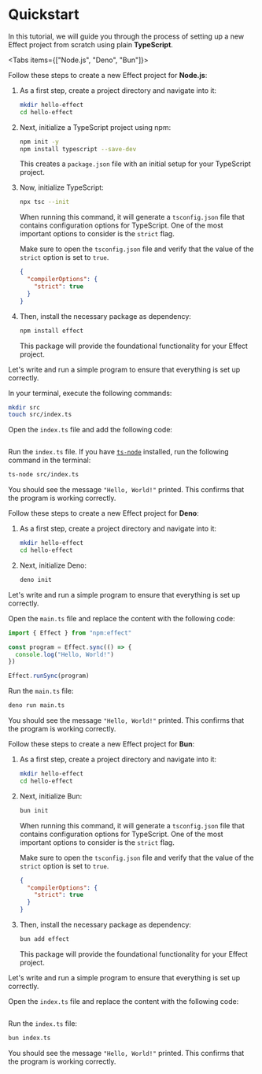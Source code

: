 
# Quickstart

In this tutorial, we will guide you through the process of setting up a new Effect project from scratch using plain **TypeScript**.

<Tabs items={["Node.js", "Deno", "Bun"]}>
<Tab>

Follow these steps to create a new Effect project for **Node.js**:

1. As a first step, create a project directory and navigate into it:

   ```bash filename="Terminal"
   mkdir hello-effect
   cd hello-effect
   ```

2. Next, initialize a TypeScript project using npm:

   ```bash filename="Terminal"
   npm init -y
   npm install typescript --save-dev
   ```

   This creates a `package.json` file with an initial setup for your TypeScript project.

3. Now, initialize TypeScript:

   ```bash filename="Terminal"
   npx tsc --init
   ```

   When running this command, it will generate a `tsconfig.json` file that contains configuration options for TypeScript. One of the most important options to consider is the `strict` flag.

   Make sure to open the `tsconfig.json` file and verify that the value of the `strict` option is set to `true`.

   ```json filename="tsconfig.json"
   {
     "compilerOptions": {
       "strict": true
     }
   }
   ```

4. Then, install the necessary package as dependency:

   ```bash filename="Terminal"
   npm install effect
   ```

   This package will provide the foundational functionality for your Effect project.

Let's write and run a simple program to ensure that everything is set up correctly.

In your terminal, execute the following commands:

```bash filename="Terminal"
mkdir src
touch src/index.ts
```

Open the `index.ts` file and add the following code:

```ts filename="src/index.ts" file=<rootDir>/src/quickstart/index.ts

```

Run the `index.ts` file. If you have [`ts-node`](https://github.com/TypeStrong/ts-node) installed, run the following command in the terminal:

```bash filename="Terminal"
ts-node src/index.ts
```

You should see the message `"Hello, World!"` printed. This confirms that the program is working correctly.

</Tab>
<Tab>

Follow these steps to create a new Effect project for **Deno**:

1. As a first step, create a project directory and navigate into it:

   ```bash filename="Terminal"
   mkdir hello-effect
   cd hello-effect
   ```

2. Next, initialize Deno:

   ```bash filename="Terminal"
   deno init
   ```

Let's write and run a simple program to ensure that everything is set up correctly.

Open the `main.ts` file and replace the content with the following code:

```ts
import { Effect } from "npm:effect"

const program = Effect.sync(() => {
  console.log("Hello, World!")
})

Effect.runSync(program)
```

Run the `main.ts` file:

```bash filename="Terminal"
deno run main.ts
```

You should see the message `"Hello, World!"` printed. This confirms that the program is working correctly.

</Tab>
<Tab>

Follow these steps to create a new Effect project for **Bun**:

1. As a first step, create a project directory and navigate into it:

   ```bash filename="Terminal"
   mkdir hello-effect
   cd hello-effect
   ```

2. Next, initialize Bun:

   ```bash filename="Terminal"
   bun init
   ```

   When running this command, it will generate a `tsconfig.json` file that contains configuration options for TypeScript. One of the most important options to consider is the `strict` flag.

   Make sure to open the `tsconfig.json` file and verify that the value of the `strict` option is set to `true`.

   ```json filename="tsconfig.json"
   {
     "compilerOptions": {
       "strict": true
     }
   }
   ```

3. Then, install the necessary package as dependency:

   ```bash filename="Terminal"
   bun add effect
   ```

   This package will provide the foundational functionality for your Effect project.

Let's write and run a simple program to ensure that everything is set up correctly.

Open the `index.ts` file and replace the content with the following code:

```ts filename="src/index.ts" file=<rootDir>/src/quickstart/index.ts

```

Run the `index.ts` file:

```bash filename="Terminal"
bun index.ts
```

You should see the message `"Hello, World!"` printed. This confirms that the program is working correctly.

</Tab>
</Tabs>
